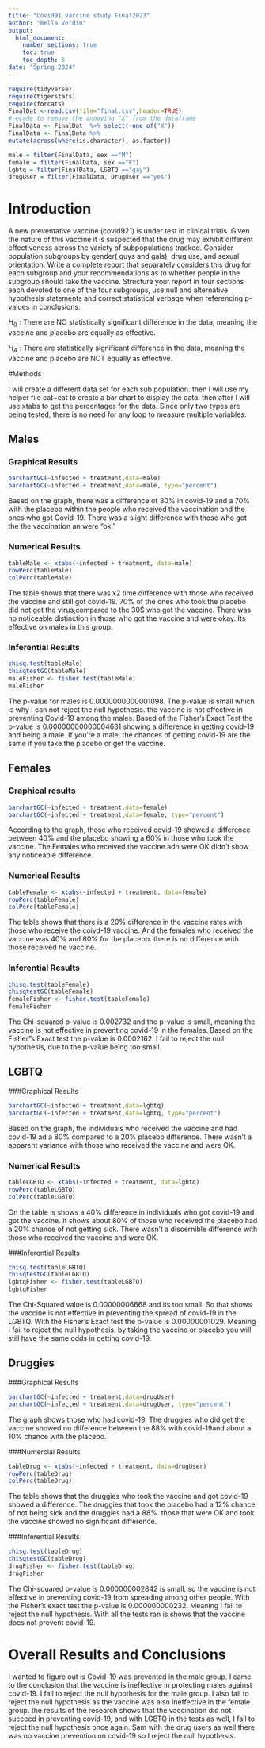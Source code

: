 ```yaml
---
title: "Covid91 vaccine study Final2023"
author: "Bella Verdin"
output: 
  html_document:
    number_sections: true
    toc: true
    toc_depth: 5
date: "Spring 2024" 
---
```


```r
require(tidyverse)
require(tigerstats)
require(forcats)
FinalDat <-read.csv(file="final.csv",header=TRUE)
#recode to remove the annoying "X" from the dataframe
FinalData <- FinalDat  %>% select(-one_of("X"))
FinalData <- FinalData %>%
mutate(across(where(is.character), as.factor))

male = filter(FinalData, sex =="M")
female = filter(FinalData, sex =="F")
lgbtq = filter(FinalData, LGBTQ =="gay")
drugUser = filter(FinalData, DrugUser =="yes")

```

# Introduction

A new  preventative vaccine (covid921) is under test in clinical trials. Given the nature of this vaccine it is suspected that the drug may exhibit different effectiveness across the variety of subpopulations tracked. Consider population subgroups by gender( guys and gals), drug use, and sexual orientation. Write a complete report that separately considers this drug for each subgroup and your recommendations as to whether people in the subgroup should take the vaccine. Structure your report in four sections each devoted to one of the four subgroups, use null and alternative hypothesis statements and correct statistical verbage when referencing p-values in conclusions.

$H_0$ : There are NO statistically significant difference in the data, meaning the vaccine and placebo are equally as effective.

$H_A$ : There are statistically significant difference in the data, meaning the vaccine and placebo are NOT equally as effective.

#Methods

I will create a different data set for each sub population. then I will use my helper file cat~cat to create a bar chart to display the data.  then after I will use xtabs to get the percentages for the data. Since only two types are being tested, there is no need for any loop to measure multiple variables. 

## Males

### Graphical Results 

```r
barchartGC(~infected + treatment,data=male)
barchartGC(~infected + treatment,data=male, type="percent")
```

Based on the graph, there was a difference of 30% in covid-19 and a 70% with the placebo within the people who received the vaccination and the ones who got Covid-19. There was a slight difference with those who got the the vaccination an were "ok."

### Numerical Results

```r
tableMale <- xtabs(~infected + treatment, data=male)
rowPerc(tableMale)
colPerc(tableMale)
```

The table shows that there was x2 time difference with those who received the vaccine and still got covid-19. 70% of the ones who took the placebo did not get the virus,compared to the 30$ who got the vaccine. There was no noticeable distinction in those who got the vaccine and were okay. Its effective on males in this group. 

### Inferential Results

```r
chisq.test(tableMale)
chisqtestGC(tableMale)
maleFisher <- fisher.test(tableMale)
maleFisher
```

The p-value for males is 0.0000000000001098. The p-value is small which is why I can not reject the null hypothesis. the vaccine is not effective in preventing Covid-19 among the males. Based of the Fisher's Exact Test the p-value is 0.00000000000004631 showing a difference in getting covid-19 and being a male. If you're a male, the chances of getting covid-19 are the same if you take the placebo or get the vaccine. 


## Females

### Graphical results 

```r
barchartGC(~infected + treatment,data=female)
barchartGC(~infected + treatment,data=female, type="percent")
```

According to the graph, those who received covid-19 showed a difference between 40% and the placebo showing a 60% in those who took the vaccine. The Females who received the vaccine adn were OK didn't show any noticeable difference. 

### Numerical Results 

```r
tableFemale <- xtabs(~infected + treatment, data=female)
rowPerc(tableFemale)
colPerc(tableFemale)
```

The table shows that there is a 20% difference in the vaccine rates with those who receive the coivd-19 vaccine. And the females who received the vaccine was 40% and 60% for the placebo. there is no difference with those received he vaccine. 

### Inferential Results

```r
chisq.test(tableFemale)
chisqtestGC(tableFemale)
femaleFisher <- fisher.test(tableFemale)
femaleFisher
```

The Chi-squared p-value is 0.002732 and the p-value is small, meaning the vaccine is not effective in preventing covid-19 in the females. Based on the Fisher"s Exact test the p-value is 0.0002162. I fail to reject the null hypothesis, due to the p-value being too small. 


## LGBTQ

###Graphical Results

```r
barchartGC(~infected + treatment,data=lgbtq)
barchartGC(~infected + treatment,data=lgbtq, type="percent")
```

Based on the graph, the individuals who received the vaccine and had covid-19 ad a 80% compared to a 20% placebo difference. There wasn't a apparent variance with those who received the vaccine and were OK. 

### Numerical Results 

```r
tableLGBTQ <- xtabs(~infected + treatment, data=lgbtq)
rowPerc(tableLGBTQ)
colPerc(tableLGBTQ)
```

On the table is shows a 40% difference in individuals who got covid-19 and got the vaccine. It shows about 80% of those who received the placebo had a 20% chance of not getting sick. There wasn't a discernible difference with those who received the vaccine and were OK. 

###Inferential Results 

```r
chisq.test(tableLGBTQ)
chisqtestGC(tableLGBTQ)
lgbtqFisher <- fisher.test(tableLGBTQ)
lgbtqFisher
```

The Chi-Squared value is 0.00000006668 and its too small. So that shows the vaccine is not effective in preventing the spread of covid-19 in the LGBTQ. With the Fisher's Exact test the p-value is 0.00000001029. Meaning I fail to reject the null hypothesis. by taking the vaccine or placebo you will still have the same odds in getting covid-19.

## Druggies

###Graphical Results 

```r
barchartGC(~infected + treatment,data=drugUser)
barchartGC(~infected + treatment,data=drugUser, type="percent")
```

The graph shows those who had covid-19. The druggies who did get the vaccine showed no difference between the 88% with covid-19and about a 10% chance with the placebo.

###Numercial Results

```r
tableDrug <- xtabs(~infected + treatment, data=drugUser)
rowPerc(tableDrug)
colPerc(tableDrug)
```

The table shows that the druggies who took the vaccine and got covid-19 showed a difference. The druggies that took the placebo had a 12% chance of not being sick and the druggies had a 88%. those that were OK and took the vaccine showed no significant difference. 

###Inferential Results 

```r
chisq.test(tableDrug)
chisqtestGC(tableDrug)
drugFisher <- fisher.test(tableDrug)
drugFisher
```

The Chi-squared p-value is 0.000000002842 is small. so the vaccine is not effective in preventing covid-19 from spreading among other people. With the Fisher's exact test the p-value is 0.000000000232. Meaning I fail to reject the null hypothesis. With all the tests ran is shows that the vaccine does not prevent covid-19. 


# Overall Results and Conclusions

I wanted to figure out is Covid-19 was prevented in the male group. I came to the conclusion that the vaccine is ineffective in protecting males against covid-19. I fail to reject the null hypothesis for the male group. I also fail to reject the null hypothesis as the vaccine was also ineffective in the female group. the results of the research shows that the vaccination did not succeed in preventing covid-19, and with LGBTQ in the tests as well, I fail to reject the null hypothesis once again. Sam with the drug users as well there was no vaccine prevention on covid-19 so I reject the null hypothesis.  



